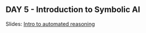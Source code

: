 ## DAY 5 - Introduction to Symbolic AI {.unnumbered}

Slides: [Intro to automated reasoning](https://docs.google.com/presentation/d/1cK5lIWxU3LacICyzI6pO_rTVDF3EuPG8/edit?slide=id.p4#slide=id.p4)

